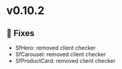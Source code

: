 
<Meta title="Releases/v0.10.2/Change log" />

# v0.10.2

## 🐛 Fixes


- SfHero: removed client checker
- SfCarousel: removed client checker
- SfProductCard: removed client checker
